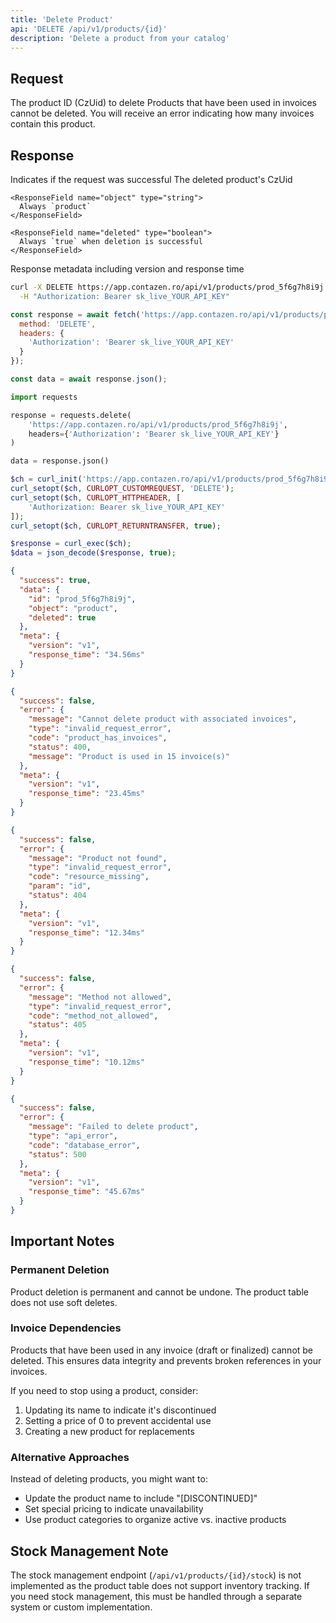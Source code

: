 ```yaml
---
title: 'Delete Product'
api: 'DELETE /api/v1/products/{id}'
description: 'Delete a product from your catalog'
---
```


## Request

<ParamField path="id" type="string" required>
  The product ID (CzUid) to delete
</ParamField>

<Warning>
  Products that have been used in invoices cannot be deleted. You will receive an error indicating how many invoices contain this product.
</Warning>

## Response

<ResponseField name="success" type="boolean">
  Indicates if the request was successful
</ResponseField>

<ResponseField name="data" type="object">
  <Expandable title="Properties">
    <ResponseField name="id" type="string">
      The deleted product's CzUid
    </ResponseField>
    
    <ResponseField name="object" type="string">
      Always `product`
    </ResponseField>
    
    <ResponseField name="deleted" type="boolean">
      Always `true` when deletion is successful
    </ResponseField>
  </Expandable>
</ResponseField>

<ResponseField name="meta" type="object">
  Response metadata including version and response time
</ResponseField>

<RequestExample>

```bash cURL
curl -X DELETE https://app.contazen.ro/api/v1/products/prod_5f6g7h8i9j \
  -H "Authorization: Bearer sk_live_YOUR_API_KEY"
```

```javascript Node.js
const response = await fetch('https://app.contazen.ro/api/v1/products/prod_5f6g7h8i9j', {
  method: 'DELETE',
  headers: {
    'Authorization': 'Bearer sk_live_YOUR_API_KEY'
  }
});

const data = await response.json();
```

```python Python
import requests

response = requests.delete(
    'https://app.contazen.ro/api/v1/products/prod_5f6g7h8i9j',
    headers={'Authorization': 'Bearer sk_live_YOUR_API_KEY'}
)

data = response.json()
```

```php PHP
$ch = curl_init('https://app.contazen.ro/api/v1/products/prod_5f6g7h8i9j');
curl_setopt($ch, CURLOPT_CUSTOMREQUEST, 'DELETE');
curl_setopt($ch, CURLOPT_HTTPHEADER, [
    'Authorization: Bearer sk_live_YOUR_API_KEY'
]);
curl_setopt($ch, CURLOPT_RETURNTRANSFER, true);

$response = curl_exec($ch);
$data = json_decode($response, true);
```

</RequestExample>

<ResponseExample>

```json Success Response
{
  "success": true,
  "data": {
    "id": "prod_5f6g7h8i9j",
    "object": "product",
    "deleted": true
  },
  "meta": {
    "version": "v1",
    "response_time": "34.56ms"
  }
}
```

```json Error Response - Product In Use
{
  "success": false,
  "error": {
    "message": "Cannot delete product with associated invoices",
    "type": "invalid_request_error",
    "code": "product_has_invoices",
    "status": 400,
    "message": "Product is used in 15 invoice(s)"
  },
  "meta": {
    "version": "v1",
    "response_time": "23.45ms"
  }
}
```

```json Error Response - Not Found
{
  "success": false,
  "error": {
    "message": "Product not found",
    "type": "invalid_request_error",
    "code": "resource_missing",
    "param": "id",
    "status": 404
  },
  "meta": {
    "version": "v1",
    "response_time": "12.34ms"
  }
}
```

```json Error Response - Invalid Method
{
  "success": false,
  "error": {
    "message": "Method not allowed",
    "type": "invalid_request_error",
    "code": "method_not_allowed",
    "status": 405
  },
  "meta": {
    "version": "v1",
    "response_time": "10.12ms"
  }
}
```

```json Error Response - Server Error
{
  "success": false,
  "error": {
    "message": "Failed to delete product",
    "type": "api_error",
    "code": "database_error",
    "status": 500
  },
  "meta": {
    "version": "v1",
    "response_time": "45.67ms"
  }
}
```

</ResponseExample>

## Important Notes

### Permanent Deletion
<Warning>
  Product deletion is permanent and cannot be undone. The product table does not use soft deletes.
</Warning>

### Invoice Dependencies
Products that have been used in any invoice (draft or finalized) cannot be deleted. This ensures data integrity and prevents broken references in your invoices.

If you need to stop using a product, consider:
1. Updating its name to indicate it's discontinued
2. Setting a price of 0 to prevent accidental use
3. Creating a new product for replacements

### Alternative Approaches
Instead of deleting products, you might want to:
- Update the product name to include "[DISCONTINUED]"
- Set special pricing to indicate unavailability
- Use product categories to organize active vs. inactive products

## Stock Management Note
The stock management endpoint (`/api/v1/products/{id}/stock`) is not implemented as the product table does not support inventory tracking. If you need stock management, this must be handled through a separate system or custom implementation.